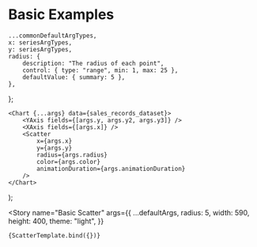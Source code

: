 <!--- Examples.stories.mdx --->



<Meta title="Examples" />

# Basic Examples

    ...commonDefaultArgTypes,
    x: seriesArgTypes,
    y: seriesArgTypes,
    radius: {
        description: "The radius of each point",
        control: { type: "range", min: 1, max: 25 },
        defaultValue: { summary: 5 },
    },
};

    <Chart {...args} data={sales_records_dataset}>
        <YAxis fields={[args.y, args.y2, args.y3]} />
        <XAxis fields={[args.x]} />
        <Scatter
            x={args.x}
            y={args.y}
            radius={args.radius}
            color={args.color}
            animationDuration={args.animationDuration}
        />
    </Chart>
);

<Story
    name="Basic Scatter"
    args={{
        ...defaultArgs,
        radius: 5,
        width: 590,
        height: 400,
        theme: "light",
    }}
>
    {ScatterTemplate.bind({})}
</Story>
